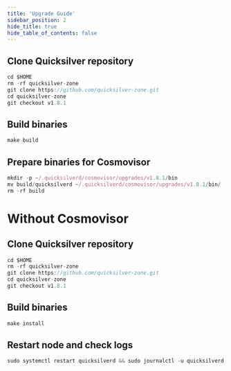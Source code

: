 ```yaml
---
title: 'Upgrade Guide'
sidebar_position: 2
hide_title: true
hide_table_of_contents: false
---
```



<PageTitle
  iconUrl="img/quicksilver-icon.svg"
  title="Quicksilver Upgrade Guide"
  chainId="quicksilver-2"
  version="v1.8.1"
/>

## Clone Quicksilver repository

```js
cd $HOME
rm -rf quicksilver-zone
git clone https://github.com/quicksilver-zone.git
cd quicksilver-zone
git checkout v1.8.1
```

## Build binaries

```js
make build
```

## Prepare binaries for Cosmovisor

```js
mkdir -p ~/.quicksilverd/cosmovisor/upgrades/v1.8.1/bin
mv build/quicksilverd ~/.quicksilverd/cosmovisor/upgrades/v1.8.1/bin/
rm -rf build
```

# Without Cosmovisor

## Clone Quicksilver repository

```js
cd $HOME
rm -rf quicksilver-zone
git clone https://github.com/quicksilver-zone.git
cd quicksilver-zone
git checkout v1.8.1
```

## Build binaries

```js
make install
```

## Restart node and check logs

```js
sudo systemctl restart quicksilverd && sudo journalctl -u quicksilverd -f --no-hostname -o cat
```

